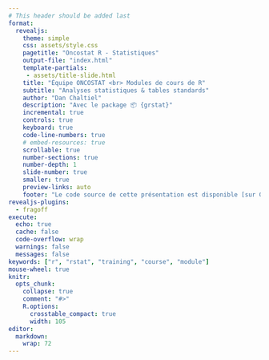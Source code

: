 ```yaml
---
# This header should be added last
format:
  revealjs:
    theme: simple
    css: assets/style.css
    pagetitle: "Oncostat R - Statistiques"
    output-file: "index.html"
    template-partials:
     - assets/title-slide.html
    title: "Équipe ONCOSTAT <br> Modules de cours de R"
    subtitle: "Analyses statistiques & tables standards"
    author: "Dan Chaltiel"
    description: "Avec le package 📦 {grstat}"
    incremental: true
    controls: true
    keyboard: true
    code-line-numbers: true
    # embed-resources: true
    scrollable: true
    number-sections: true
    number-depth: 1
    slide-number: true
    smaller: true
    preview-links: auto
    footer: "Le code source de cette présentation est disponible [sur GitHub](https://github.com/Oncostat/rstat_training/){target='_blank'}."
revealjs-plugins:
  - fragoff
execute:
  echo: true
  cache: false
  code-overflow: wrap
  warnings: false
  messages: false
keywords: ["r", "rstat", "training", "course", "module"]
mouse-wheel: true
knitr:
  opts_chunk: 
    collapse: true
    comment: "#>" 
    R.options:
      crosstable_compact: true
      width: 105
editor: 
  markdown: 
    wrap: 72
---
```

